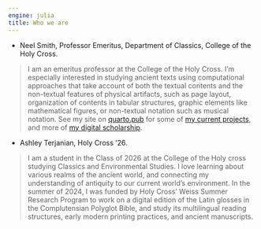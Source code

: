 ```yaml
---
engine: julia
title: Who we are
---
```



- Neel Smith, Professor Emeritus, Department of Classics, College of the Holy Cross.

> I am an emeritus professor at the College of the Holy Cross. I'm especially interested in studying ancient texts using computational approaches that take account of both the textual contents and the non-textual features of physical artifacts, such as page layout, organization of contents in tabular structures, graphic elements like mathematical figures, or non-textual notation such as musical notation. See my site on [quarto.pub](https://neelsmith.quarto.pub) for some of [my current projects](https://neelsmith.quarto.pub/projects/), and more of [my digital scholarship](https://neelsmith.quarto.pub/digschol/).

- Ashley Terjanian, Holy Cross '26.

> I am a student in the Class of 2026 at the College of the Holy cross studying Classics and Environmental Studies. I love learning about various realms of the ancient world, and connecting my understanding of antiquity to our current world’s environment. In the summer of 2024, I was funded by Holy Cross' Weiss Summer Research Program to work on a digital edition of the Latin glosses in the Complutensian Polyglot Bible, and study its multilingual reading structures, early modern printing practices, and ancient manuscripts.